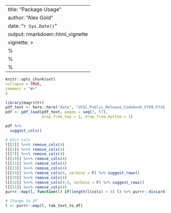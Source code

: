 ---
title: "Package Usage"
author: "Alex Gold"
date: "`r Sys.Date()`"
output: rmarkdown::html_vignette
vignette: >
%\VignetteIndexEntry{Vignette Title}
  %\VignetteEngine{knitr::rmarkdown}
  %\VignetteEncoding{UTF-8}
  ---
  
  ```r
knitr::opts_chunk$set(
collapse = TRUE,
comment = "#>"
)
```

```r
library(magrittr)
pdf_text <- here::here("data", "USSC_Public_Release_Codebook_FY99_FY16.pdf")
pdf <- pdf_load(pdf_text, pages = seq(7, 57), 
                drop_from_top = 1, drop_from_bottom = 1)

pdf %>% 
  suggest_cols()
```

```r
# Edit cols
l[[2]] %<>% remove_cols(4)
l[[3]] %<>% remove_cols(4)
l[[7]] %<>% remove_cols(4)
l[[10]] %<>% remove_cols(4)
l[[11]] %<>% remove_cols(4)
l[[23]] %<>% remove_cols(4)
l[[24]] %<>% remove_cols(4, verbose = F) %>% suggest_rows()
l[[29]] %<>% remove_cols(4)
l[[32]] %<>% remove_cols(4:5, verbose = F) %>% suggest_rows()
l[[51]] %<>% remove_cols(4)
purrr::map(l, function(l) if(length(l$cols) > 4) l) %>% purrr::discard(is.null)

# Change to df
l <- purrr::map(l, tab_text_to_df)
```
